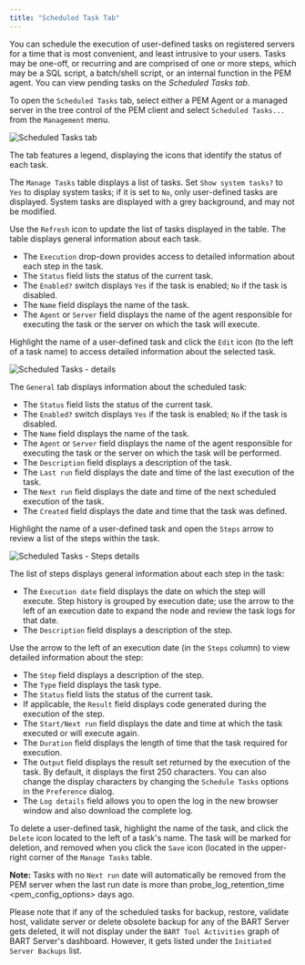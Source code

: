 ```yaml
---
title: "Scheduled Task Tab"
---
```


<div id="pem_scheduled_task_tab" class="registered_link"></div>

You can schedule the execution of user-defined tasks on registered servers for a time that is most convenient, and least intrusive to your users. Tasks may be one-off, or recurring and are comprised of one or more steps, which may be a SQL script, a batch/shell script, or an internal function in the PEM agent. You can view pending tasks on the *Scheduled Tasks tab.*

To open the `Scheduled Tasks` tab, select either a PEM Agent or a managed server in the tree control of the PEM client and select `Scheduled Tasks...` from the `Management` menu.

![Scheduled Tasks tab](../images/pem_scheduled_task_tab.png)

The tab features a legend, displaying the icons that identify the status of each task.

The `Manage Tasks` table displays a list of tasks. Set `Show system tasks?` to `Yes` to display system tasks; if it is set to `No`, only user-defined tasks are displayed. System tasks are displayed with a grey background, and may not be modified.

Use the `Refresh` icon to update the list of tasks displayed in the table. The table displays general information about each task.

-   The `Execution` drop-down provides access to detailed information about each step in the task.
-   The `Status` field lists the status of the current task.
-   The `Enabled?` switch displays `Yes` if the task is enabled; `No` if the task is disabled.
-   The `Name` field displays the name of the task.
-   The `Agent` or `Server` field displays the name of the agent responsible for executing the task or the server on which the task will execute.

Highlight the name of a user-defined task and click the `Edit` icon (to the left of a task name) to access detailed information about the selected task.

![Scheduled Tasks - details](../images/pem_scheduled_task_details.png)

The `General` tab displays information about the scheduled task:

-   The `Status` field lists the status of the current task.
-   The `Enabled?` switch displays `Yes` if the task is enabled; `No` if the task is disabled.
-   The `Name` field displays the name of the task.
-   The `Agent` or `Server` field displays the name of the agent responsible for executing the task or the server on which the task will be performed.
-   The `Description` field displays a description of the task.
-   The `Last run` field displays the date and time of the last execution of the task.
-   The `Next run` field displays the date and time of the next scheduled execution of the task.
-   The `Created` field displays the date and time that the task was defined.

Highlight the name of a user-defined task and open the `Steps` arrow to review a list of the steps within the task.

![Scheduled Tasks - Steps details](../images/pem_scheduled_task_steps.png)

The list of steps displays general information about each step in the task:

-   The `Execution date` field displays the date on which the step will execute. Step history is grouped by execution date; use the arrow to the left of an execution date to expand the node and review the task logs for that date.
-   The `Description` field displays a description of the step.

Use the arrow to the left of an execution date (in the `Steps` column) to view detailed information about the step:

-   The `Step` field displays a description of the step.
-   The `Type` field displays the task type.
-   The `Status` field lists the status of the current task.
-   If applicable, the `Result` field displays code generated during the execution of the step.
-   The `Start/Next run` field displays the date and time at which the task executed or will execute again.
-   The `Duration` field displays the length of time that the task required for execution.
-   The `Output` field displays the result set returned by the execution of the task. By default, it displays the first 250 characters. You can also change the display characters by changing the `Schedule Tasks` options in the `Preference` dialog.
-   The `Log details` field allows you to open the log in the new browser window and also download the complete log.

To delete a user-defined task, highlight the name of the task, and click the `Delete` icon located to the left of a task's name. The task will be marked for deletion, and removed when you click the `Save` icon (located in the upper-right corner of the `Manage Tasks` table.

**Note:** Tasks with no `Next run` date will automatically be removed from the PEM server when the last run date is more than <span class="title-ref">probe_log_retention_time &lt;pem_config_options></span> days ago.

Please note that if any of the scheduled tasks for backup, restore, validate host, validate server or delete obsolete backup for any of the BART Server gets deleted, it will not display under the `BART Tool Activities` graph of BART Server's dashboard. However, it gets listed under the `Initiated Server Backups` list.
